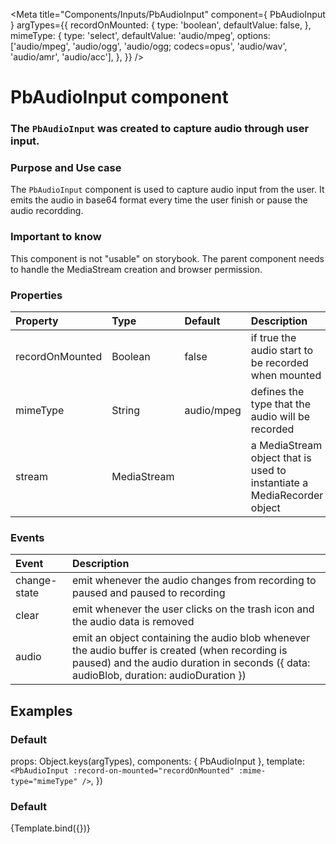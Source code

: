 
<Meta
  title="Components/Inputs/PbAudioInput"
  component={ PbAudioInput }
  argTypes={{
    recordOnMounted: {
      type: 'boolean',
      defaultValue: false,
    },
    mimeType: {
      type: 'select',
      defaultValue: 'audio/mpeg',
      options: ['audio/mpeg', 'audio/ogg', 'audio/ogg; codecs=opus', 'audio/wav', 'audio/amr', 'audio/acc'],
    },
  }}
/>

# **PbAudioInput component**
### The `PbAudioInput` was created to capture audio through user input.

### Purpose and Use case

The `PbAudioInput` component is used to capture audio input from the user.
It emits the audio in base64 format every time the user finish or pause the audio recordding.

### Important to know
This component is not "usable" on storybook. The parent component needs to handle the MediaStream creation and browser permission.


### Properties

| Property                | Type                 | Default | Description
|:------------------------|:---------------------|:--------|:-------------------------------
| recordOnMounted         | Boolean              | false   | if true the audio start to be recorded when mounted
| mimeType                | String               | audio/mpeg| defines the type that the audio will be recorded
| stream                  | MediaStream          |         | a MediaStream object that is used to instantiate a MediaRecorder object

### Events

| Event                       | Description
|:----------------------------|:---------------------------------------------------------------------
| change-state                | emit whenever the audio changes from recording to paused and paused to recording
| clear                       | emit whenever the user clicks on the trash icon and the audio data is removed
| audio                       | emit an object containing the audio blob whenever the audio buffer is created (when recording is paused) and the audio duration in seconds ({ data: audioBlob, duration: audioDuration })


## Examples

### Default

  props: Object.keys(argTypes),
  components: { PbAudioInput },
  template: `
    <PbAudioInput
      :record-on-mounted="recordOnMounted"
      :mime-type="mimeType"
    />
  `,
})

### Default
<Canvas>
  <Story name="Default" height="auto">
    {Template.bind({})}
  </Story>
</Canvas>

